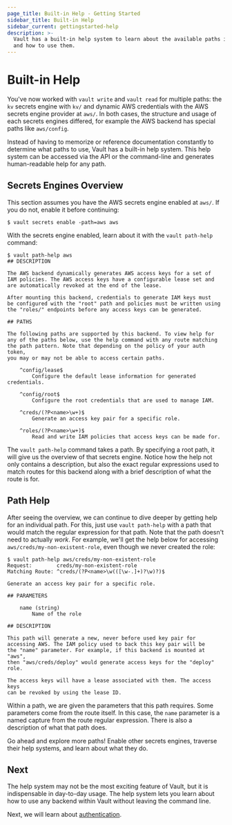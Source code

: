 ```yaml
---
page_title: Built-in Help - Getting Started
sidebar_title: Built-in Help
sidebar_current: gettingstarted-help
description: >-
  Vault has a built-in help system to learn about the available paths in Vault
  and how to use them.
---
```


# Built-in Help

You've now worked with `vault write` and `vault read` for multiple paths: the
`kv` secrets engine with `kv/` and dynamic AWS credentials with the AWS secrets
engine provider at `aws/`. In both cases, the structure and usage of each
secrets engines differed, for example the AWS backend has special paths like
`aws/config`.

Instead of having to memorize or reference documentation constantly to determine
what paths to use, Vault has a built-in help system. This help system can be
accessed via the API or the command-line and generates human-readable help for
any path.

## Secrets Engines Overview

This section assumes you have the AWS secrets engine enabled at `aws/`. If you
do not, enable it before continuing:

```text
$ vault secrets enable -path=aws aws
```

With the secrets engine enabled, learn about it with the `vault path-help`
command:

```text
$ vault path-help aws
## DESCRIPTION

The AWS backend dynamically generates AWS access keys for a set of
IAM policies. The AWS access keys have a configurable lease set and
are automatically revoked at the end of the lease.

After mounting this backend, credentials to generate IAM keys must
be configured with the "root" path and policies must be written using
the "roles/" endpoints before any access keys can be generated.

## PATHS

The following paths are supported by this backend. To view help for
any of the paths below, use the help command with any route matching
the path pattern. Note that depending on the policy of your auth token,
you may or may not be able to access certain paths.

    ^config/lease$
        Configure the default lease information for generated credentials.

    ^config/root$
        Configure the root credentials that are used to manage IAM.

    ^creds/(?P<name>\w+)$
        Generate an access key pair for a specific role.

    ^roles/(?P<name>\w+)$
        Read and write IAM policies that access keys can be made for.
```

The `vault path-help` command takes a path. By specifying a root path, it will
give us the overview of that secrets engine. Notice how the help not only
contains a description, but also the exact regular expressions used to match
routes for this backend along with a brief description of what the route is for.

## Path Help

After seeing the overview, we can continue to dive deeper by getting help for an
individual path. For this, just use `vault path-help` with a path that would
match the regular expression for that path. Note that the path doesn't need to
actually _work_. For example, we'll get the help below for accessing
`aws/creds/my-non-existent-role`, even though we never created the role:

```text
$ vault path-help aws/creds/my-non-existent-role
Request:        creds/my-non-existent-role
Matching Route: ^creds/(?P<name>\w(([\w-.]+)?\w)?)$

Generate an access key pair for a specific role.

## PARAMETERS

    name (string)
        Name of the role

## DESCRIPTION

This path will generate a new, never before used key pair for
accessing AWS. The IAM policy used to back this key pair will be
the "name" parameter. For example, if this backend is mounted at "aws",
then "aws/creds/deploy" would generate access keys for the "deploy" role.

The access keys will have a lease associated with them. The access keys
can be revoked by using the lease ID.
```

Within a path, we are given the parameters that this path requires. Some
parameters come from the route itself. In this case, the `name` parameter is a
named capture from the route regular expression. There is also a description of
what that path does.

Go ahead and explore more paths! Enable other secrets engines, traverse their
help systems, and learn about what they do.

## Next

The help system may not be the most exciting feature of Vault, but it is
indispensable in day-to-day usage. The help system lets you learn about how to
use any backend within Vault without leaving the command line.

Next, we will learn about
[authentication](/intro/getting-started/authentication.html).

